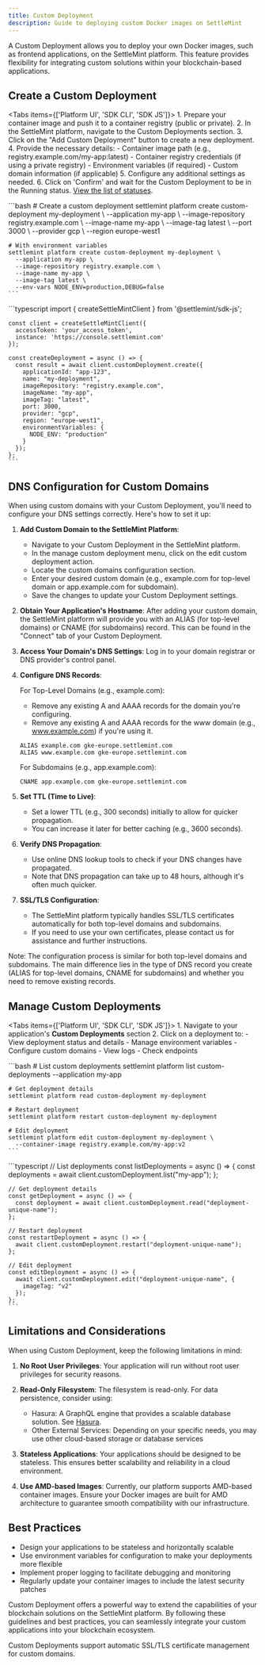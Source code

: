 ```yaml
---
title: Custom Deployment
description: Guide to deploying custom Docker images on SettleMint
---
```




A Custom Deployment allows you to deploy your own Docker images, such as frontend applications, on the SettleMint platform. This feature provides flexibility for integrating custom solutions within your blockchain-based applications.

## Create a Custom Deployment

<Tabs items={['Platform UI', 'SDK CLI', 'SDK JS']}>
  <Tab value="Platform UI">
    1. Prepare your container image and push it to a container registry (public or private).
    2. In the SettleMint platform, navigate to the Custom Deployments section.
    3. Click on the "Add Custom Deployment" button to create a new deployment.
    4. Provide the necessary details:
       - Container image path (e.g., registry.example.com/my-app:latest)
       - Container registry credentials (if using a private registry)
       - Environment variables (if required)
       - Custom domain information (if applicable)
    5. Configure any additional settings as needed.
    6. Click on 'Confirm' and wait for the Custom Deployment to be in the Running status. [View the list of statuses](/docs/reference/statuses).
  </Tab>

  <Tab value="SDK CLI">
    ```bash
    # Create a custom deployment
    settlemint platform create custom-deployment my-deployment \
      --application my-app \
      --image-repository registry.example.com \
      --image-name my-app \
      --image-tag latest \
      --port 3000 \
      --provider gcp \
      --region europe-west1

    # With environment variables
    settlemint platform create custom-deployment my-deployment \
      --application my-app \
      --image-repository registry.example.com \
      --image-name my-app \
      --image-tag latest \
      --env-vars NODE_ENV=production,DEBUG=false
    ```
  </Tab>

  <Tab value="SDK JS">
    ```typescript
    import { createSettleMintClient } from '@settlemint/sdk-js';

    const client = createSettleMintClient({
      accessToken: 'your_access_token',
      instance: 'https://console.settlemint.com'
    });

    const createDeployment = async () => {
      const result = await client.customDeployment.create({
        applicationId: "app-123",
        name: "my-deployment",
        imageRepository: "registry.example.com",
        imageName: "my-app",
        imageTag: "latest",
        port: 3000,
        provider: "gcp",
        region: "europe-west1",
        environmentVariables: {
          NODE_ENV: "production"
        }
      });
    };
    ```
  </Tab>
</Tabs>

## DNS Configuration for Custom Domains

When using custom domains with your Custom Deployment, you'll need to configure your DNS settings correctly. Here's how to set it up:

1. **Add Custom Domain to the SettleMint Platform**:
   - Navigate to your Custom Deployment in the SettleMint platform.
   - In the manage custom deployment menu, click on the edit custom deployment action.
   - Locate the custom domains configuration section.
   - Enter your desired custom domain (e.g., example.com for top-level domain or app.example.com for subdomain).
   - Save the changes to update your Custom Deployment settings.

2. **Obtain Your Application's Hostname**: After adding your custom domain, the SettleMint platform will provide you with an ALIAS (for top-level domains) or CNAME (for subdomains) record. This can be found in the "Connect" tab of your Custom Deployment.

3. **Access Your Domain's DNS Settings**: Log in to your domain registrar or DNS provider's control panel.

4. **Configure DNS Records**:

   For Top-Level Domains (e.g., example.com):
   - Remove any existing A and AAAA records for the domain you're configuring.
   - Remove any existing A and AAAA records for the www domain (e.g., www.example.com) if you're using it.
   ```
   ALIAS example.com gke-europe.settlemint.com
   ALIAS www.example.com gke-europe.settlemint.com
   ```

   For Subdomains (e.g., app.example.com):
   ```
   CNAME app.example.com gke-europe.settlemint.com
   ```

5. **Set TTL (Time to Live)**:
   - Set a lower TTL (e.g., 300 seconds) initially to allow for quicker propagation.
   - You can increase it later for better caching (e.g., 3600 seconds).

6. **Verify DNS Propagation**:
   - Use online DNS lookup tools to check if your DNS changes have propagated.
   - Note that DNS propagation can take up to 48 hours, although it's often much quicker.

7. **SSL/TLS Configuration**:
   - The SettleMint platform typically handles SSL/TLS certificates automatically for both top-level domains and subdomains.
   - If you need to use your own certificates, please contact us for assistance and further instructions.

Note: The configuration process is similar for both top-level domains and subdomains. The main difference lies in the type of DNS record you create (ALIAS for top-level domains, CNAME for subdomains) and whether you need to remove existing records.

## Manage Custom Deployments

<Tabs items={['Platform UI', 'SDK CLI', 'SDK JS']}>
  <Tab value="Platform UI">
    1. Navigate to your application's **Custom Deployments** section
    2. Click on a deployment to:
       - View deployment status and details
       - Manage environment variables
       - Configure custom domains
       - View logs
       - Check endpoints
  </Tab>

  <Tab value="SDK CLI">
    ```bash
    # List custom deployments
    settlemint platform list custom-deployments --application my-app

    # Get deployment details
    settlemint platform read custom-deployment my-deployment

    # Restart deployment
    settlemint platform restart custom-deployment my-deployment

    # Edit deployment
    settlemint platform edit custom-deployment my-deployment \
      --container-image registry.example.com/my-app:v2
    ```
  </Tab>

  <Tab value="SDK JS">
    ```typescript
    // List deployments
    const listDeployments = async () => {
      const deployments = await client.customDeployment.list("my-app");
    };

    // Get deployment details
    const getDeployment = async () => {
      const deployment = await client.customDeployment.read("deployment-unique-name");
    };

    // Restart deployment
    const restartDeployment = async () => {
      await client.customDeployment.restart("deployment-unique-name");
    };

    // Edit deployment
    const editDeployment = async () => {
      await client.customDeployment.edit("deployment-unique-name", {
        imageTag: "v2"
      });
    };
    ```
  </Tab>
</Tabs>

## Limitations and Considerations

When using Custom Deployment, keep the following limitations in mind:

1. **No Root User Privileges**: Your application will run without root user privileges for security reasons.

2. **Read-Only Filesystem**: The filesystem is read-only. For data persistence, consider using:
   - Hasura: A GraphQL engine that provides a scalable database solution. See [Hasura](/docs/building-with-settlemint/hasura-backend-as-a-service).
   - Other External Services: Depending on your specific needs, you may use other cloud-based storage or database services

3. **Stateless Applications**: Your applications should be designed to be stateless. This ensures better scalability and reliability in a cloud environment.

4. **Use AMD-based Images**: Currently, our platform supports AMD-based container images. Ensure your Docker images are built for AMD architecture to guarantee smooth compatibility with our infrastructure.

## Best Practices

- Design your applications to be stateless and horizontally scalable
- Use environment variables for configuration to make your deployments more flexible
- Implement proper logging to facilitate debugging and monitoring
- Regularly update your container images to include the latest security patches

Custom Deployment offers a powerful way to extend the capabilities of your blockchain solutions on the SettleMint platform. By following these guidelines and best practices, you can seamlessly integrate your custom applications into your blockchain ecosystem.

<Callout type="info">
Custom Deployments support automatic SSL/TLS certificate management for custom domains.
</Callout> 